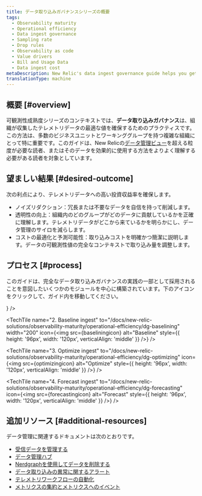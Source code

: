 ```yaml
---
title: データ取り込みガバナンスシリーズの概要
tags:
  - Observability maturity
  - Operational efficiency
  - Data ingest governance
  - Sampling rate
  - Drop rules
  - Observability as code
  - Value drivers
  - Bill and Usage Data
  - Data ingest cost
metaDescription: New Relic's data ingest governance guide helps you get optimal value for the telemetry data you're reporting to New Relic.
translationType: machine
---
```






## 概要 [#overview]

可観測性成熟度シリーズのコンテキストでは、**データ取り込みガバナンス**は、組織が収集したテレメトリデータの最適な値を確保するためのプラクティスです。この方法は、多数のビジネスユニットとワーキンググループを持つ複雑な組織にとって特に重要です。このガイドは、New Relicの[データ管理ビュー](/docs/data-apis/manage-data/manage-your-data)を超える粒度が必要な読者、またはそのデータを効果的に使用する方法をよりよく理解する必要がある読者を対象としています。

## 望ましい結果 [#desired-outcome]

次の利点により、テレメトリデータへの高い投資収益率を確保します。

* ノイズリダクション：冗長または不要なデータを自信を持って削減します。
* 透明性の向上：組織内のどのグループがどのデータに貢献しているかを正確に理解します。テレメトリデータがどこから来ているかを明らかにし、データ管理のサイロを減らします。
* コストの最適化と予測可能性：取り込みコストを明確かつ簡潔に説明します。データの可観測性値の完全なコンテキストで取り込み量を調整します。

## プロセス [#process]

このガイドは、完全なデータ取り込みガバナンスの実践の一部として採用されることを意図したいくつかのモジュールを中心に構築されています。下のアイコンをクリックして、ガイド内を移動してください。

<TechTileGrid>
  <TechTile
    name="1. Roles and practices"
    to="/docs/new-relic-solutions/observability-maturity/operational-efficiency/dg-coe"
    icon={<img src={rolespracticesicon} alt="Roles_and_Practices" style={{ height: '96px', width: '120px', verticalAlign: 'middle'}} />}
  />

  <TechTile
    name="2. Baseline ingest"
    to="/docs/new-relic-solutions/observability-maturity/operational-efficiency/dg-baselining"
    width="200"
    icon={<img src={baseliningicon} alt="Baseline" style={{ height: '96px', width: '120px', verticalAlign: 'middle' }} />}
  />

  <TechTile
    name="3. Optimize ingest"
    to="/docs/new-relic-solutions/observability-maturity/operational-efficiency/dg-optimizing"
    icon={<img src={optimizingicon} alt="Optimize" style={{ height: '96px', width: '120px', verticalAlign: 'middle' }} />}
  />

  <TechTile
    name="4. Forecast ingest"
    to="/docs/new-relic-solutions/observability-maturity/operational-efficiency/dg-forecasting"
    icon={<img src={forecastingicon} alt="Forecast" style={{ height: '96px', width: '120px', verticalAlign: 'middle' }} />}
  />
</TechTileGrid>

## 追加リソース [#additional-resources]

データ管理に関連するドキュメントは次のとおりです。

* [受信データを管理する](/docs/data-apis/manage-data/manage-data-coming-new-relic/)
* [データ管理ハブ](/docs/data-apis/manage-data/manage-your-data/)
* [Nerdgraphを使用してデータを削除する](/docs/data-apis/manage-data/drop-data-using-nerdgraph/)
* [データ取り込みの異常に関するアラート](/docs/accounts/accounts-billing/new-relic-one-pricing-billing/usage-queries-alerts/)
* [テレメトリワークフローの自動化](https://developer.newrelic.com/automate-workflows/)
* [メトリクスの集約とメトリクスへのイベント](/docs/data-apis/convert-to-metrics/create-metrics-other-data-types/)